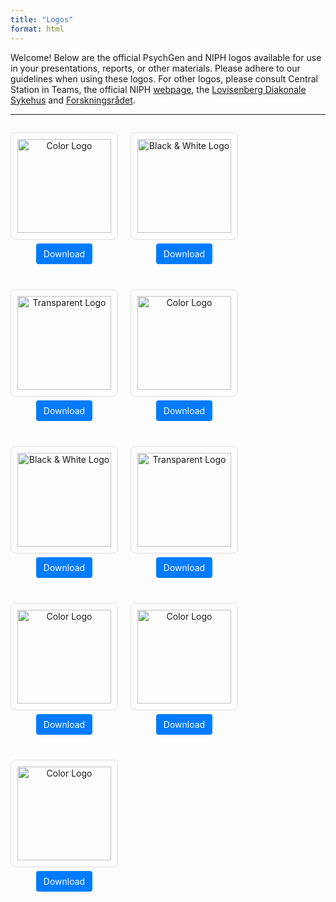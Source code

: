 ```yaml
---
title: "Logos"
format: html
---
```


Welcome! Below are the official PsychGen and NIPH logos available for use in your presentations, reports, or other materials. Please adhere to our guidelines when using these logos. For other logos, please consult Central Station in Teams, the official NIPH [webpage](https://www.fhi.no/om/fhi/visuell-profil/innhold/logo/), the [Lovisenberg Diakonale Sykehus](https://www.lovisenbergsykehus.no/mer-om-oss/logo-og-grafisk-profil/) and [Forskningsrådet](https://identitet.forskningsradet.no/verktoykasse/logo).

------------------------------------------------------------------------

:::::::::::: {style="display: flex; flex-wrap: wrap; gap: 20px; justify-content: left;"}
<!-- Logo 1: long white -->

::: {style="text-align: center;"}
<img src="logos/PsychGen_English_long_white.png" alt="Color Logo" style="width: 150px; height: auto; border: 1px solid #ddd; padding: 10px; border-radius: 8px;"/>

<p><a href="logos/PsychGen_English_long_white.png" download style="text-decoration: none; color: white; background-color: #007bff; padding: 8px 12px; border-radius: 4px;">Download</a></p>
:::

<!-- Logo 2: long transparent -->

::: {style="text-align: center;"}
<img src="logos/PsychGen_English_longform_transparent.png" alt="Black &amp; White Logo" style="width: 150px; height: auto; border: 1px solid #ddd; padding: 10px; border-radius: 8px;"/>

<p><a href="logos/PsychGen_English_longform_transparent.png" download style="text-decoration: none; color: white; background-color: #007bff; padding: 8px 12px; border-radius: 4px;">Download</a></p>
:::

<!-- Logo 3: short transparent -->

::: {style="text-align: center;"}
<img src="logos/PsychGen_English_short_transparent.png" alt="Transparent Logo" style="width: 150px; height: auto; border: 1px solid #ddd; padding: 10px; border-radius: 8px;"/>

<p><a href="logos/PsychGen_English_short_transparent.png" download style="text-decoration: none; color: white; background-color: #007bff; padding: 8px 12px; border-radius: 4px;">Download</a></p>
:::

<!-- Logo 4: short white -->

::: {style="text-align: center;"}
<img src="logos/PsychGen_English_short_white.png" alt="Color Logo" style="width: 150px; height: auto; border: 1px solid #ddd; padding: 10px; border-radius: 8px;"/>

<p><a href="logos/PsychGen_English_short_white.png" download style="text-decoration: none; color: white; background-color: #007bff; padding: 8px 12px; border-radius: 4px;">Download</a></p>
:::

<!-- Logo 5: norwegian long transparent-->

::: {style="text-align: center;"}
<img src="logos/PsychGen_Norwegian_long_transparent.png" alt="Black &amp; White Logo" style="width: 150px; height: auto; border: 1px solid #ddd; padding: 10px; border-radius: 8px;"/>

<p><a href="logos/PsychGen_Norwegian_long_transparent.png" download style="text-decoration: none; color: white; background-color: #007bff; padding: 8px 12px; border-radius: 4px;">Download</a></p>
:::

<!-- Logo 6: norwegian long white -->

::: {style="text-align: center;"}
<img src="logos/PsychGen_Norwegian_long_white.png" alt="Transparent Logo" style="width: 150px; height: auto; border: 1px solid #ddd; padding: 10px; border-radius: 8px;"/>

<p><a href="logos/PsychGen_Norwegian_long_white.png" download style="text-decoration: none; color: white; background-color: #007bff; padding: 8px 12px; border-radius: 4px;">Download</a></p>
:::

<!-- Logo 7: moba -->

::: {style="text-align: center;"}
<img src="logos/moba.png" alt="Color Logo" style="width: 150px; height: auto; border: 1px solid #ddd; padding: 10px; border-radius: 8px;"/>

<p><a href="logos/moba.png" download style="text-decoration: none; color: white; background-color: #007bff; padding: 8px 12px; border-radius: 4px;">Download</a></p>
:::

<!-- Logo 8: fhi -->

::: {style="text-align: center;"}
<img src="logos/fhi_logo.png" alt="Color Logo" style="width: 150px; height: auto; border: 1px solid #ddd; padding: 10px; border-radius: 8px;"/>

<p><a href="logos/fhi_logo.png" download style="text-decoration: none; color: white; background-color: #007bff; padding: 8px 12px; border-radius: 4px;">Download</a></p>
:::

<!-- Logo 9: helse sør øst -->

::: {style="text-align: center;"}
<img src="logos/helseso.png" alt="Color Logo" style="width: 150px; height: auto; border: 1px solid #ddd; padding: 10px; border-radius: 8px;"/>

<p><a href="logos/helseso.png" download style="text-decoration: none; color: white; background-color: #007bff; padding: 8px 12px; border-radius: 4px;">Download</a></p>
:::
::::::::::::
